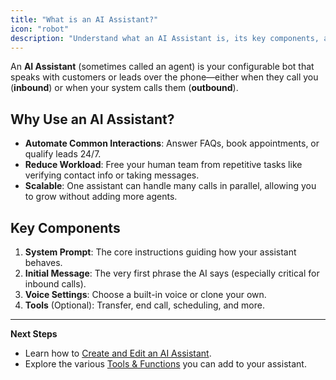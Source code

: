```yaml
---
title: "What is an AI Assistant?"
icon: "robot"
description: "Understand what an AI Assistant is, its key components, and how it can help automate your phone interactions"
---
```


An **AI Assistant** (sometimes called an agent) is your configurable bot that speaks with customers or leads over the phone—either when they call you (**inbound**) or when your system calls them (**outbound**).

## Why Use an AI Assistant?

- **Automate Common Interactions**: Answer FAQs, book appointments, or qualify leads 24/7.
- **Reduce Workload**: Free your human team from repetitive tasks like verifying contact info or taking messages.
- **Scalable**: One assistant can handle many calls in parallel, allowing you to grow without adding more agents.

## Key Components

1. **System Prompt**: The core instructions guiding how your assistant behaves.
2. **Initial Message**: The very first phrase the AI says (especially critical for inbound calls).
3. **Voice Settings**: Choose a built-in voice or clone your own.
4. **Tools** (Optional): Transfer, end call, scheduling, and more.

---

**Next Steps**

- Learn how to [Create and Edit an AI Assistant](/ai-assistants/creating-and-editing).
- Explore the various [Tools & Functions](/ai-assistants/tools-and-functions) you can add to your assistant.
